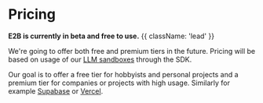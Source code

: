 # Pricing
**E2B is currently in beta and free to use.** {{ className: 'lead' }}

We're going to offer both free and premium tiers in the future. Pricing will be based on usage of our [LLM sandboxes](/sandbox/overview) through the SDK.

Our goal is to offer a free tier for hobbyists and personal projects and a premium tier for companies or projects with high usage. Similarly for example [Supabase](https://supabase.com/pricing) or [Vercel](https://vercel.com/pricing).
